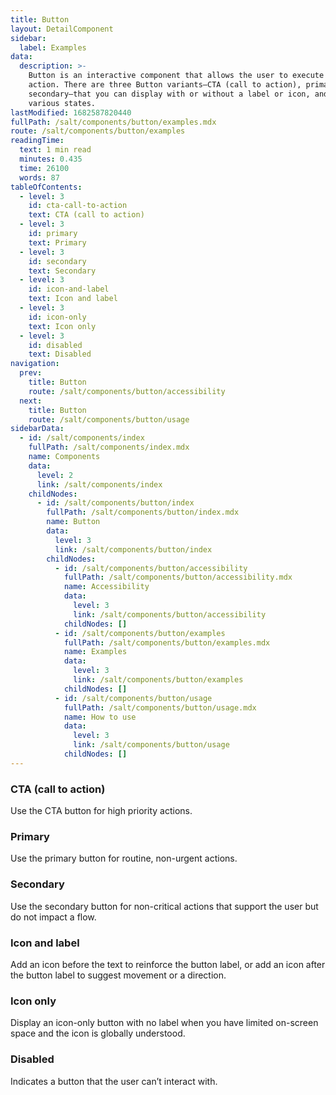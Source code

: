 ```yaml
---
title: Button
layout: DetailComponent
sidebar:
  label: Examples
data:
  description: >-
    Button is an interactive component that allows the user to execute an
    action. There are three Button variants—CTA (call to action), primary and
    secondary—that you can display with or without a label or icon, and in
    various states.
lastModified: 1682587820440
fullPath: /salt/components/button/examples.mdx
route: /salt/components/button/examples
readingTime:
  text: 1 min read
  minutes: 0.435
  time: 26100
  words: 87
tableOfContents:
  - level: 3
    id: cta-call-to-action
    text: CTA (call to action)
  - level: 3
    id: primary
    text: Primary
  - level: 3
    id: secondary
    text: Secondary
  - level: 3
    id: icon-and-label
    text: Icon and label
  - level: 3
    id: icon-only
    text: Icon only
  - level: 3
    id: disabled
    text: Disabled
navigation:
  prev:
    title: Button
    route: /salt/components/button/accessibility
  next:
    title: Button
    route: /salt/components/button/usage
sidebarData:
  - id: /salt/components/index
    fullPath: /salt/components/index.mdx
    name: Components
    data:
      level: 2
      link: /salt/components/index
    childNodes:
      - id: /salt/components/button/index
        fullPath: /salt/components/button/index.mdx
        name: Button
        data:
          level: 3
          link: /salt/components/button/index
        childNodes:
          - id: /salt/components/button/accessibility
            fullPath: /salt/components/button/accessibility.mdx
            name: Accessibility
            data:
              level: 3
              link: /salt/components/button/accessibility
            childNodes: []
          - id: /salt/components/button/examples
            fullPath: /salt/components/button/examples.mdx
            name: Examples
            data:
              level: 3
              link: /salt/components/button/examples
            childNodes: []
          - id: /salt/components/button/usage
            fullPath: /salt/components/button/usage.mdx
            name: How to use
            data:
              level: 3
              link: /salt/components/button/usage
            childNodes: []
---
```


<LivePreview componentName="button" exampleName="CTA" >

### CTA (call to action)

Use the CTA button for high priority actions.

</LivePreview>

<LivePreview componentName="button" exampleName="Primary" >

### Primary

Use the primary button for routine, non-urgent actions.

</LivePreview>

<LivePreview componentName="button" exampleName="Secondary" >

### Secondary

Use the secondary button for non-critical actions that support the user but do not impact a flow.

</LivePreview>

<LivePreview componentName="button" exampleName="IconAndLabel" >

### Icon and label

Add an icon before the text to reinforce the button label, or add an icon after the button label to suggest movement or a direction.

</LivePreview>

<LivePreview componentName="button" exampleName="IconOnly" >

### Icon only

Display an icon-only button with no label when you have limited on-screen space and the icon is globally understood.

</LivePreview>

<LivePreview componentName="button" exampleName="Disabled" >

### Disabled

Indicates a button that the user can’t interact with.

</LivePreview>
